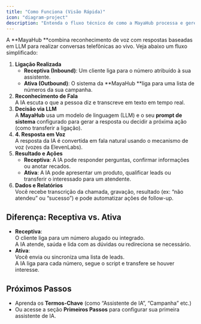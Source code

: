 ```yaml
---
title: "Como Funciona (Visão Rápida)"
icon: "diagram-project"
description: "Entenda o fluxo técnico de como a MayaHub processa e gerencia conversas telefônicas com IA"
---
```


A **MayaHub **combina reconhecimento de voz com respostas baseadas em LLM para realizar conversas telefônicas ao vivo. Veja abaixo um fluxo simplificado:

1. **Ligação Realizada**
   - **Receptiva (Inbound)**: Um cliente liga para o número atribuído à sua assistente.
   - **Ativa (Outbound)**: O sistema da **MayaHub **liga para uma lista de números da sua campanha.
2. **Reconhecimento de Fala**\
   A IA escuta o que a pessoa diz e transcreve em texto em tempo real.
3. **Decisão via LLM**\
   A **MayaHub** usa um modelo de linguagem (LLM) e o seu **prompt de sistema** configurado para gerar a resposta ou decidir a próxima ação (como transferir a ligação).
4. **4. Resposta em Voz**\
   A resposta da IA é convertida em fala natural usando o mecanismo de voz (vozes da ElevenLabs).
5. **Resultado e Ações**
   - **Receptiva**: A IA pode responder perguntas, confirmar informações ou anotar recados.
   - **Ativa**: A IA pode apresentar um produto, qualificar leads ou transferir o interessado para um atendente.
6. **Dados e Relatórios**\
   Você recebe transcrição da chamada, gravação, resultado (ex: “não atendeu” ou “sucesso”) e pode automatizar ações de follow-up.

## Diferença: Receptiva vs. Ativa

- **Receptiva**:\
  O cliente liga para um número alugado ou integrado.\
  A IA atende, saúda e lida com as dúvidas ou redireciona se necessário.
- **Ativa**:\
  Você envia ou sincroniza uma lista de leads.\
  A IA liga para cada número, segue o script e transfere se houver interesse.

## Próximos Passos

- Aprenda os **Termos-Chave** (como “Assistente de IA”, “Campanha” etc.)
- Ou acesse a seção **Primeiros Passos** para configurar sua primeira assistente de IA.